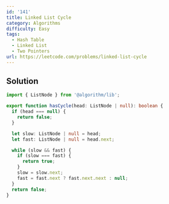 ```yaml
---
id: '141'
title: Linked List Cycle
category: Algorithms
difficulty: Easy
tags:
  - Hash Table
  - Linked List
  - Two Pointers
url: https://leetcode.com/problems/linked-list-cycle
---
```


## Solution

```typescript showLineNumbers
import { ListNode } from '@algorithm/lib';

export function hasCycle(head: ListNode | null): boolean {
  if (head === null) {
    return false;
  }

  let slow: ListNode | null = head;
  let fast: ListNode | null = head.next;

  while (slow && fast) {
    if (slow === fast) {
      return true;
    }
    slow = slow.next;
    fast = fast.next ? fast.next.next : null;
  }
  return false;
}
```
